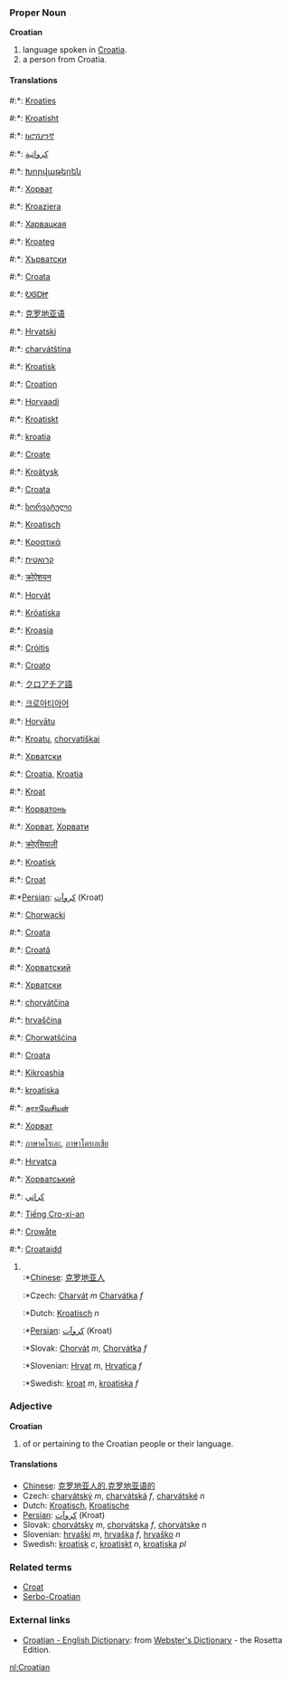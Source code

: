 ===Proper Noun===
'''Croatian'''

# language spoken in [[Croatia]].
# a person from Croatia.

====Translations====
#:*{{af}}: [[Kroaties]]
#:*{{sq}}: [[Kroatisht]]
#:*{{am}}: [[ክሮሽያንኛ]]
#:*{{ar}}: [[كرواتية]]
#:*{{hy}}: [[Խորվաթերեն]]
#:*{{az}}: [[Хорват]]
#:*{{eu}}: [[Kroaziera]]
#:*{{be}}: [[Харвацкая]]
#:*{{br}}: [[Kroateg]]
#:*{{bg}}: [[Хърватски]]
#:*{{ca}}: [[Croata]]
#:*{{chr}}: [[ᎧᎶᎠᏥ]]
#:*{{zh}}: [[克罗地亚语]]
#:*{{hr}}: [[Hrvatski]]
#:*{{cs}}: [[charvátština]] {{f}}
#:*{{da}}: [[Kroatisk]]
#:*{{en}}: [[Croation]]
#:*{{et}}: [[Horvaadi]]
#:*{{fo}}: [[Kroatiskt]]
#:*{{fi}}: [[kroatia]]
#:*{{fr}}: [[Croate]]
#:*{{fy}}: [[Kroätysk]]
#:*{{gl}}: [[Croata]]
#:*{{ka}}: [[ხორვატული]]
#:*{{de}}: [[Kroatisch]]
#:*{{el}}: [[Κροατικά]]
#:*{{he}}: [[קרואטית]]
#:*{{hi}}: [[क्रोऐशयन]]
#:*{{hu}}: [[Horvát]]
#:*{{is}}: [[Króatíska]]
#:*{{id}}: [[Kroasia]]
#:*{{ga}}: [[Cróitis]]
#:*{{it}}: [[Croato]]
#:*{{ja}}: [[クロアチア語]]
#:*{{ko}}: [[크로아티아어]]
#:*{{lv}}: [[Horvātu]]
#:*{{lt}}: [[Kroatų]], [[chorvatiškai]]
#:*{{mk}}: [[Хрватски]]
#:*{{ms}}: [[Croatia]], [[Kroatia]]
#:*{{mt}}: [[Kroat]]
#:*{{wen}}: [[Корватонь]]
#:*{{mn}}: [[Хорват]], [[Хорвати]]
#:*{{ne}}: [[क्रोएसियाली]]
#:*{{no}}: [[Kroatisk]]
#:*{{oc}}: [[Croat]]
#:*[[Persian]]: [[كروآت]] (Kroat)
#:*{{pl}}: [[Chorwacki]]
#:*{{pt}}: [[Croata]]
#:*{{ro}}: [[Croată]]
#:*{{ru}}: [[Хорватский]]
#:*{{sr}}: [[Хрватски]]
#:*{{sk}}: [[chorvátčina]] {{f}}
#:*{{sl}}: [[hrvaščina]] {{f}}
#:*{{wen}}: [[Chorwatšćina]]
#:*{{es}}: [[Croata]]
#:*{{sw}}: [[Kikroashia]]
#:*{{sv}}: [[kroatiska]]
#:*{{ta}}: [[சுராவேசியன்]]
#:*{{tt}}: [[Хорват]]
#:*{{th}}: [[ภาษาคโรเอะ]], [[ภาษาโครเอเชีย]]
#:*{{tr}}: [[Hırvatça]]
#:*{{uk}}: [[Хорватський]]
#:*{{ur}}: [[کراتي]]
#:*{{vi}}: [[Tiếng Cro-xi-an]]
#:*{{wa}}: [[Crowåte]]
#:*{{cy}}: [[Croataidd]]
#<br>
#:*[[Chinese]]: [[克罗地亚人]]
#:*Czech: [[Charvát]] ''m''  [[Charvátka]] ''f''
#:*Dutch: [[Kroatisch]] ''n''
#:*[[Persian]]: [[كروآت]] (Kroat)
#:*Slovak: [[Chorvát]] ''m'', [[Chorvátka]] ''f'' 
#:*Slovenian:  [[Hrvat]] ''m'', [[Hrvatica]] ''f'' 
#:*Swedish: [[kroat]] ''m'', [[kroatiska]] ''f''

===Adjective===
'''Croatian'''

# of or pertaining to the Croatian people or their language.

====Translations====
*[[Chinese]]: [[克罗地亚人的]],[[克罗地亚语的]]
*Czech: [[charvátský]] ''m'', [[charvátská]] ''f'', [[charvátské]] ''n''
*Dutch: [[Kroatisch]], [[Kroatische]]
*[[Persian]]: [[كروآت]] (Kroat)
*Slovak: [[chorvátsky]] ''m'', [[chorvátska]] ''f'', [[chorvátske]] ''n''
*Slovenian: [[hrvaški]] ''m'', [[hrvaška]] ''f'', [[hrvaško]] ''n''
*Swedish: [[kroatisk]] ''c'', [[kroatiskt]] ''n'', [[kroatiska]] ''pl''

===Related terms===
*[[Croat]]
*[[Serbo-Croatian]]

=== External links===
*[http://www.websters-online-dictionary.org/definition/Croatian-english/ Croatian - English Dictionary]: from [http://www.websters-online-dictionary.org/ Webster's Dictionary] - the Rosetta Edition.

[[nl:Croatian]]